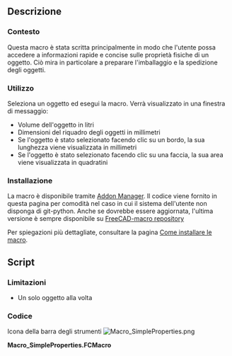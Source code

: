 <languages/>
{{Macro/it
|Name=SimpleProperties
|Icon=Macro_SimpleProperties.png
|Description=Questa macro fornisce proprietà semplici dell'oggetto selezionato (volume, boundbox, ...)
|Author=OpenBrain
|Date=2019-06-10
|Version=0.7
|FCVersion=0.17+
|Download=[https://wiki.freecad.org/images/d/da/Macro_SimpleProperties.png Icona della barra degli strumenti]
|SeeAlso=[[Arch_Survey/it|Arch Survey]], [[Macro_FCInfo/it|Macro FCInfo]]
}}

<span id="Description"></span>
==Descrizione==

<span id="Context"></span>
===Contesto===

Questa macro è stata scritta principalmente in modo che l'utente possa accedere a informazioni rapide e concise sulle proprietà fisiche di un oggetto. Ciò mira in particolare a preparare l'imballaggio e la spedizione degli oggetti.

<span id="Usage"></span>
===Utilizzo===

Seleziona un oggetto ed esegui la macro. Verrà visualizzato in una finestra di messaggio:
* Volume dell'oggetto in litri
* Dimensioni del riquadro degli oggetti in millimetri
* Se l'oggetto è stato selezionato facendo clic su un bordo, la sua lunghezza viene visualizzata in millimetri
* Se l'oggetto è stato selezionato facendo clic su una faccia, la sua area viene visualizzata in quadratini

<span id="Installation"></span>
===Installazione===

La macro è disponibile tramite [[Std_AddonMgr/it|Addon Manager]].
Il codice viene fornito in questa pagina per comodità nel caso in cui il sistema dell'utente non disponga di git-python. Anche se dovrebbe essere aggiornata, l'ultima versione è sempre disponibile su [https://github.com/FreeCAD/FreeCAD-macros/blob/master/Information/SimpleProperties.FCMacro FreeCAD-macro repository]

Per spiegazioni più dettagliate, consultare la pagina [[How_to_install_macros/it|Come installare le macro]].

==Script==

<span id="Limitations"></span>
===Limitazioni===

* Un solo oggetto alla volta

<span id="Code"></span>
===Codice===

Icona della barra degli strumenti
[[Image:Macro_SimpleProperties.png]]

'''Macro_SimpleProperties.FCMacro'''

{{MacroCode|code=
#!/usr/bin/python
#####################################
# Copyright (c) openBrain 2019
# Licensed under LGPL v2
#
# This FreeCAD macro will give basic properties of the selected object (volume, boundbox, ...)
#
#
# Version history :
# *0.7 : some typo improvement + commenting
# *0.6 : check if selected object has a valid shape
# *0.5 : beta release
#
#####################################

__Name__ = 'SimpleProperties'
__Comment__ = 'Gives basic properties of object (volume, boundbox, ...)'
__Author__ = 'openBrain'
__Version__ = '0.7'
__Date__ = '2019-06-10'
__License__ = 'LGPL v2'
__Web__ = 'https://wiki.freecad.org/Macro_SimpleProperties'
__Wiki__ = 'https://wiki.freecad.org/Macro_SimpleProperties'
__Icon__ = ''
__Help__ = 'Select an object and run the macro'
__Status__ = 'Beta'
__Requires__ = 'FreeCAD >= 0.17'

__dbg__ = False #True for debugging
SIGNUM = '%.3g' #Set the display format of numbers

from PySide import QtGui

def cslM(msg): #Print message in console
    FreeCAD.Console.PrintMessage('\n')
    FreeCAD.Console.PrintMessage(msg)

def cslW(msg): #Print warning in console
    FreeCAD.Console.PrintMessage('\n')
    FreeCAD.Console.PrintWarning(msg)

def cslE(msg): #Print error in console
    FreeCAD.Console.PrintMessage('\n')
    FreeCAD.Console.PrintError(msg)

def cslD(msg): #Print debug message in console
    if __dbg__:
        FreeCAD.Console.PrintMessage('\n')
        FreeCAD.Console.PrintMessage("Debug : " + str(msg))

if __dbg__:  ##Clear report view in debug mode
    FreeCADGui.getMainWindow().findChild(QtGui.QTextEdit, "Report view").clear()

cslM("Starting Simple Properties macro")

if len(Gui.Selection.getSelection()) != 1: ##If not exactly one object selected, warn user & quit
    cslE("One and only one object shall be selected ... Exiting")
elif not ("Shape" in Gui.Selection.getSelection()[0].PropertiesList): ##If selected object has no shape, warn user & exit
    cslE("Selected object has no valid shape ... Exiting") 
else:
    obj = Gui.Selection.getSelection()[0] #Get selected object
    retStr = ""
    if len(Gui.Selection.getSelectionEx()[0].SubObjects) != 1: #If several object subobjects have been selected, ignore & warn user
        cslW("No or several subobject(s) selected, will be ignored")
    else:
        objEx = Gui.Selection.getSelectionEx()[0].SubObjects[0] #If one subobject selected
        if isinstance(objEx, Part.Edge): ##If it's an edge, print its length
            retStr += "Edge length : " + '%s' % float(SIGNUM % (objEx.Length)) + " mm\n"
        elif isinstance(objEx, Part.Face): ##If it's a face, print its area
            retStr += "Face area : " + '%s' % float(SIGNUM % (objEx.Area/1000000)) + " m2\n"
        else: ##If other (unsupported) type, warn user
            cslD("Subobject type : " + str(objEx.ShapeType))
            cslW("Unsupported type of subobject")
    retStr += "Object volume : " + '%s' % float(SIGNUM % (obj.Shape.Volume/1000000)) + " l\n" #Print object volume
    bb = obj.Shape.BoundBox #Get object boundbox
    retStr += "Object boundbox : " + '%s' % float(SIGNUM % (bb.XLength)) + " x " + '%s' % float(SIGNUM % (bb.YLength)) + " x " + '%s' % float(SIGNUM % (bb.ZLength)) + " mm" + "\n" #Print object boundbox dimensions
    QtGui.QMessageBox(QtGui.QMessageBox.Information, "Object Simple Props",retStr).exec_() #Display information in a message box
    cslM("End")

}}